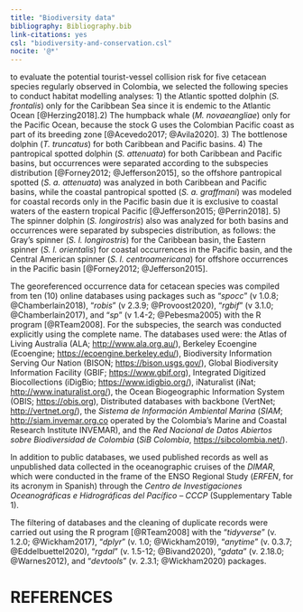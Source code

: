 ```yaml
---
title: "Biodiversity data"
bibliography: Bibliography.bib
link-citations: yes
csl: "biodiversity-and-conservation.csl"
nocite: '@*'
---
```

to evaluate the potential tourist-vessel collision risk for five cetacean species regularly observed in Colombia, we selected the following species to conduct habitat modelling analyses: 1) the Atlantic spotted dolphin (*S. frontalis*) only for the Caribbean Sea since it is endemic to the Atlantic Ocean [@Herzing2018].2) The humpback whale (*M. novaeangliae*) only for the Pacific Ocean, because the stock G uses the Colombian Pacific coast as part of its breeding zone [@Acevedo2017; @Avila2020]. 3) The bottlenose dolphin (*T. truncatus*) for both Caribbean and Pacific basins. 4) The pantropical spotted dolphin (*S. attenuata*) for both Caribbean and Pacific basins, but occurrences were separated according to the subspecies distribution [@Forney2012; @Jefferson2015], so the offshore pantropical spotted (*S. a. attenuata*) was analyzed in both Caribbean and Pacific basins, while the coastal pantropical spotted (*S. a. graffmani*) was modeled for coastal records only in the Pacific basin due it is exclusive to coastal waters of the eastern tropical Pacific [@Jefferson2015; @Perrin2018]. 5) The spinner dolphin (*S. longirostris*) also was analyzed for both basins and occurrences were separated by subspecies distribution, as follows: the Gray's spinner (*S. l. longirostris*) for the Caribbean basin, the Eastern spinner (*S. l. orientalis*) for coastal occurrences in the Pacific basin, and the Central American spinner (*S. l. centroamericana*) for offshore occurrences in the Pacific basin [@Forney2012; @Jefferson2015].

The georeferenced occurrence data for cetacean species was compiled from ten (10) online databases using packages such as "*spocc*" (v 1.0.8; @Chamberlain2018), "*robis*" (v 2.3.9; @Provoost2020), "*rgbif*" (v 3.1.0; @Chamberlain2017), and "*sp*" (v 1.4-2; @Pebesma2005) with the R program [@RTeam2008].
For the subspecies, the search was conducted explicitly using the complete name.
The databases used were: the Atlas of Living Australia (ALA; <http://www.ala.org.au/>), Berkeley Ecoengine (Ecoengine; <https://ecoengine.berkeley.edu/>), Biodiversity Information Serving Our Nation (BISON; <https://bison.usgs.gov/>), Global Biodiversity Information Facility (GBIF; <https://www.gbif.org>), Integrated Digitized Biocollections (iDigBio; <https://www.idigbio.org/>), iNaturalist (iNat; <http://www.inaturalist.org/>), the Ocean Biogeographic Information System (OBIS; <https://obis.org>), Distributed databases with backbone (VertNet; <http://vertnet.org/>), the *Sistema de Información Ambiental Marina* (*SIAM*; <http://siam.invemar.org.co> operated by the Colombia's Marine and Coastal Research Institute INVEMAR), and the *Red Nacional de Datos Abiertos sobre Biodiversidad de Colombia* (*SiB Colombia*, <https://sibcolombia.net/>).\

In addition to public databases, we used published records as well as unpublished data collected in the oceanographic cruises of the *DIMAR*, which were conducted in the frame of the ENSO Regional Study (*ERFEN*, for its acronym in Spanish) through the *Centro de Investigaciones Oceanográficas e Hidrográficas del Pacífico -- CCCP* (Supplementary Table 1).\

The filtering of databases and the cleaning of duplicate records were carried out using the R program [@RTeam2008] with the "*tidyverse*" (v. 1.2.0; @Wickham2017), "*dplyr*" (v. 1.0; @Wickham2019), "*anytime*" (v. 0.3.7; @Eddelbuettel2020), "*rgdal*" (v. 1.5-12; @Bivand2020), "*gdata*" (v. 2.18.0; @Warnes2012), and "*devtools*" (v. 2.3.1; @Wickham2020) packages.



# REFERENCES

::: {#refs}
:::

\pagebreak